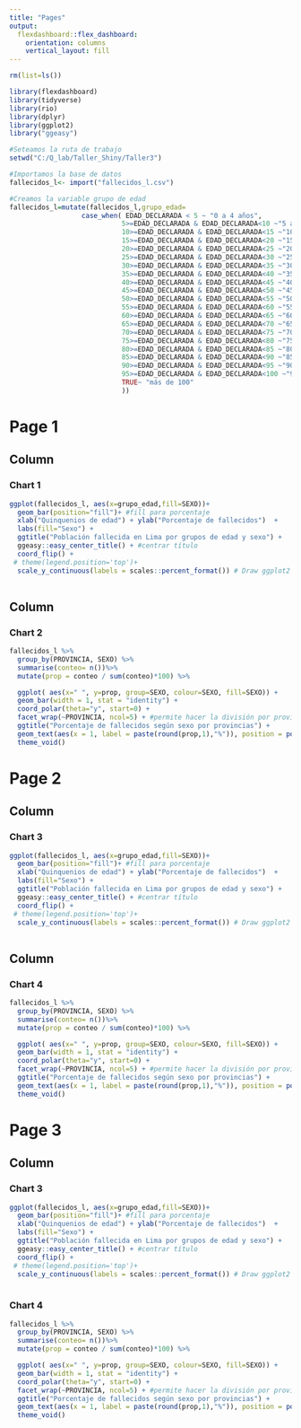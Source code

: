 ```yaml
---
title: "Pages"
output: 
  flexdashboard::flex_dashboard:
    orientation: columns
    vertical_layout: fill
---
```


```r
rm(list=ls())
```

```r
library(flexdashboard)
library(tidyverse)
library(rio)
library(dplyr) 
library(ggplot2)
library("ggeasy")
```

```r
#Seteamos la ruta de trabajo
setwd("C:/Q_lab/Taller_Shiny/Taller3")

#Importamos la base de datos
fallecidos_l<- import("fallecidos_l.csv")
```


```r
#Creamos la variable grupo de edad
fallecidos_l=mutate(fallecidos_l,grupo_edad=
                  case_when( EDAD_DECLARADA < 5 ~ "0 a 4 años",
                            5>=EDAD_DECLARADA & EDAD_DECLARADA<10 ~"5 a 9 años",
                            10>=EDAD_DECLARADA & EDAD_DECLARADA<15 ~"10 a 14 años",
                            15>=EDAD_DECLARADA & EDAD_DECLARADA<20 ~"15 a 19 años",
                            20>=EDAD_DECLARADA & EDAD_DECLARADA<25 ~"20 a 24 años",
                            25>=EDAD_DECLARADA & EDAD_DECLARADA<30 ~"25 a 29 años",
                            30>=EDAD_DECLARADA & EDAD_DECLARADA<35 ~"30 a 34 años",
                            35>=EDAD_DECLARADA & EDAD_DECLARADA<40 ~"35 a 39 años",
                            40>=EDAD_DECLARADA & EDAD_DECLARADA<45 ~"40 a 44 años",
                            45>=EDAD_DECLARADA & EDAD_DECLARADA<50 ~"45 a 49 años",
                            50>=EDAD_DECLARADA & EDAD_DECLARADA<55 ~"50 a 54 años",
                            55>=EDAD_DECLARADA & EDAD_DECLARADA<60 ~"55 a 59 años",
                            60>=EDAD_DECLARADA & EDAD_DECLARADA<65 ~"60 a 64 años",
                            65>=EDAD_DECLARADA & EDAD_DECLARADA<70 ~"65 a 69 años",
                            70>=EDAD_DECLARADA & EDAD_DECLARADA<75 ~"70 a 74 años",
                            75>=EDAD_DECLARADA & EDAD_DECLARADA<80 ~"75 a 79 años",
                            80>=EDAD_DECLARADA & EDAD_DECLARADA<85 ~"80 a 84 años",
                            85>=EDAD_DECLARADA & EDAD_DECLARADA<90 ~"85 a 89 años",
                            90>=EDAD_DECLARADA & EDAD_DECLARADA<95 ~"90 a 94 años",
                            95>=EDAD_DECLARADA & EDAD_DECLARADA<100 ~"95 a 99 años",
                            TRUE~ "más de 100"
                            ))

```


Page 1 {data-orientation=columns}
===================================== 

Column
-------    
### Chart 1
    
```r
ggplot(fallecidos_l, aes(x=grupo_edad,fill=SEXO))+
  geom_bar(position="fill")+ #fill para porcentaje
  xlab("Quinquenios de edad") + ylab("Porcentaje de fallecidos")  +
  labs(fill="Sexo") +
  ggtitle("Población fallecida en Lima por grupos de edad y sexo") +
  ggeasy::easy_center_title() + #centrar título
  coord_flip() +
 # theme(legend.position='top')+
  scale_y_continuous(labels = scales::percent_format()) # Draw ggplot2 plot scaled to 100%
 
```


Column
-------       
### Chart 2

```r
fallecidos_l %>% 
  group_by(PROVINCIA, SEXO) %>%
  summarise(conteo= n())%>%
  mutate(prop = conteo / sum(conteo)*100) %>%

  ggplot( aes(x=" ", y=prop, group=SEXO, colour=SEXO, fill=SEXO)) +
  geom_bar(width = 1, stat = "identity") +
  coord_polar(theta="y", start=0) +
  facet_wrap(~PROVINCIA, ncol=5) + #permite hacer la división por provincias
  ggtitle("Porcentaje de fallecidos según sexo por provincias") +
  geom_text(aes(x = 1, label = paste(round(prop,1),"%")), position = position_stack(vjust = .5),color = "black",   size=2.8) + #texto
  theme_void()
```
   
Page 2 {data-orientation=rows}
=================


Column{data-height=700}
-------
### Chart 3
    
```r
ggplot(fallecidos_l, aes(x=grupo_edad,fill=SEXO))+
  geom_bar(position="fill")+ #fill para porcentaje
  xlab("Quinquenios de edad") + ylab("Porcentaje de fallecidos")  +
  labs(fill="Sexo") +
  ggtitle("Población fallecida en Lima por grupos de edad y sexo") +
  ggeasy::easy_center_title() + #centrar título
  coord_flip() +
 # theme(legend.position='top')+
  scale_y_continuous(labels = scales::percent_format()) # Draw ggplot2 plot scaled to 100%
 
```

Column{data-height=300}
-------
### Chart 4

```r
fallecidos_l %>% 
  group_by(PROVINCIA, SEXO) %>%
  summarise(conteo= n())%>%
  mutate(prop = conteo / sum(conteo)*100) %>%

  ggplot( aes(x=" ", y=prop, group=SEXO, colour=SEXO, fill=SEXO)) +
  geom_bar(width = 1, stat = "identity") +
  coord_polar(theta="y", start=0) +
  facet_wrap(~PROVINCIA, ncol=5) + #permite hacer la división por provincias
  ggtitle("Porcentaje de fallecidos según sexo por provincias") +
  geom_text(aes(x = 1, label = paste(round(prop,1),"%")), position = position_stack(vjust = .5),color = "black",   size=2.8) + #texto
  theme_void()
```


Page 3
=================

Column{.tabset}
-------
### Chart 3
    
```r
ggplot(fallecidos_l, aes(x=grupo_edad,fill=SEXO))+
  geom_bar(position="fill")+ #fill para porcentaje
  xlab("Quinquenios de edad") + ylab("Porcentaje de fallecidos")  +
  labs(fill="Sexo") +
  ggtitle("Población fallecida en Lima por grupos de edad y sexo") +
  ggeasy::easy_center_title() + #centrar título
  coord_flip() +
 # theme(legend.position='top')+
  scale_y_continuous(labels = scales::percent_format()) # Draw ggplot2 plot scaled to 100%
 
```

### Chart 4
```r
fallecidos_l %>% 
  group_by(PROVINCIA, SEXO) %>%
  summarise(conteo= n())%>%
  mutate(prop = conteo / sum(conteo)*100) %>%

  ggplot( aes(x=" ", y=prop, group=SEXO, colour=SEXO, fill=SEXO)) +
  geom_bar(width = 1, stat = "identity") +
  coord_polar(theta="y", start=0) +
  facet_wrap(~PROVINCIA, ncol=5) + #permite hacer la división por provincias
  ggtitle("Porcentaje de fallecidos según sexo por provincias") +
  geom_text(aes(x = 1, label = paste(round(prop,1),"%")), position = position_stack(vjust = .5),color = "black",   size=2.8) + #texto
  theme_void()
```
